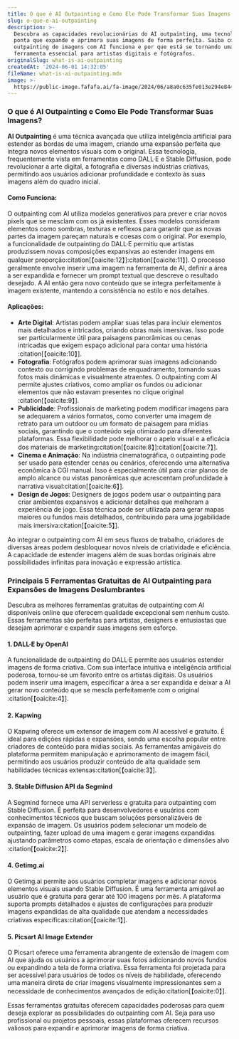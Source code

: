 ```yaml
---
title: O que é AI Outpainting e Como Ele Pode Transformar Suas Imagens
slug: o-que-e-ai-outpainting
description: >-
  Descubra as capacidades revolucionárias do AI outpainting, uma tecnologia de
  ponta que expande e aprimora suas imagens de forma perfeita. Saiba como o
  outpainting de imagens com AI funciona e por que está se tornando uma
  ferramenta essencial para artistas digitais e fotógrafos.
originalSlug: what-is-ai-outpainting
createdAt: '2024-06-01 14:32:05'
fileName: what-is-ai-outpainting.mdx
image: >-
  https://public-image.fafafa.ai/fa-image/2024/06/a8a0c635fe013e294e844f629758c3a5.webp
---
```




### O que é AI Outpainting e Como Ele Pode Transformar Suas Imagens?

**AI Outpainting** é uma técnica avançada que utiliza inteligência artificial para estender as bordas de uma imagem, criando uma expansão perfeita que integra novos elementos visuais com o original. Essa tecnologia, frequentemente vista em ferramentas como DALL·E e Stable Diffusion, pode revolucionar a arte digital, a fotografia e diversas indústrias criativas, permitindo aos usuários adicionar profundidade e contexto às suas imagens além do quadro inicial.

#### Como Funciona:
O outpainting com AI utiliza modelos generativos para prever e criar novos pixels que se mesclam com os já existentes. Esses modelos consideram elementos como sombras, texturas e reflexos para garantir que as novas partes da imagem pareçam naturais e coesas com o original. Por exemplo, a funcionalidade de outpainting do DALL·E permitiu que artistas produzissem novas composições expansivas ao estender imagens em qualquer proporção&#8203;:citation[【oaicite:12】]&#8203;&#8203;:citation[【oaicite:11】]&#8203;. O processo geralmente envolve inserir uma imagem na ferramenta de AI, definir a área a ser expandida e fornecer um prompt textual que descreve o resultado desejado. A AI então gera novo conteúdo que se integra perfeitamente à imagem existente, mantendo a consistência no estilo e nos detalhes.

#### Aplicações:
- **Arte Digital**: Artistas podem ampliar suas telas para incluir elementos mais detalhados e intricados, criando obras mais imersivas. Isso pode ser particularmente útil para paisagens panorâmicas ou cenas intricadas que exigem espaço adicional para contar uma história&#8203;:citation[【oaicite:10】]&#8203;.
- **Fotografia**: Fotógrafos podem aprimorar suas imagens adicionando contexto ou corrigindo problemas de enquadramento, tornando suas fotos mais dinâmicas e visualmente atraentes. O outpainting com AI permite ajustes criativos, como ampliar os fundos ou adicionar elementos que não estavam presentes no clique original&#8203;:citation[【oaicite:9】]&#8203;.
- **Publicidade**: Profissionais de marketing podem modificar imagens para se adequarem a vários formatos, como converter uma imagem de retrato para um outdoor ou um formato de paisagem para mídias sociais, garantindo que o conteúdo seja otimizado para diferentes plataformas. Essa flexibilidade pode melhorar o apelo visual e a eficácia dos materiais de marketing&#8203;:citation[【oaicite:8】]&#8203;&#8203;:citation[【oaicite:7】]&#8203;.
- **Cinema e Animação**: Na indústria cinematográfica, o outpainting pode ser usado para estender cenas ou cenários, oferecendo uma alternativa econômica à CGI manual. Isso é especialmente útil para criar planos de amplo alcance ou vistas panorâmicas que acrescentam profundidade à narrativa visual&#8203;:citation[【oaicite:6】]&#8203;.
- **Design de Jogos**: Designers de jogos podem usar o outpainting para criar ambientes expansivos e adicionar detalhes que melhoram a experiência de jogo. Essa técnica pode ser utilizada para gerar mapas maiores ou fundos mais detalhados, contribuindo para uma jogabilidade mais imersiva&#8203;:citation[【oaicite:5】]&#8203;.

Ao integrar o outpainting com AI em seus fluxos de trabalho, criadores de diversas áreas podem desbloquear novos níveis de criatividade e eficiência. A capacidade de estender imagens além de suas bordas originais abre possibilidades infinitas para inovação e expressão artística.

### Principais 5 Ferramentas Gratuitas de AI Outpainting para Expansões de Imagens Deslumbrantes

Descubra as melhores ferramentas gratuitas de outpainting com AI disponíveis online que oferecem qualidade excepcional sem nenhum custo. Essas ferramentas são perfeitas para artistas, designers e entusiastas que desejam aprimorar e expandir suas imagens sem esforço.

#### 1. DALL·E by OpenAI
A funcionalidade de outpainting do DALL·E permite aos usuários estender imagens de forma criativa. Com sua interface intuitiva e inteligência artificial poderosa, tornou-se um favorito entre os artistas digitais. Os usuários podem inserir uma imagem, especificar a área a ser expandida e deixar a AI gerar novo conteúdo que se mescla perfeitamente com o original&#8203;:citation[【oaicite:4】]&#8203;.

#### 2. Kapwing
O Kapwing oferece um extensor de imagem com AI acessível e gratuito. É ideal para edições rápidas e expansões, sendo uma escolha popular entre criadores de conteúdo para mídias sociais. As ferramentas amigáveis do plataforma permitem manipulação e aprimoramento de imagem fácil, permitindo aos usuários produzir conteúdo de alta qualidade sem habilidades técnicas extensas&#8203;:citation[【oaicite:3】]&#8203;.

#### 3. Stable Diffusion API da Segmind
A Segmind fornece uma API serverless e gratuita para outpainting com Stable Diffusion. É perfeita para desenvolvedores e usuários com conhecimentos técnicos que buscam soluções personalizáveis de expansão de imagem. Os usuários podem selecionar um modelo de outpainting, fazer upload de uma imagem e gerar imagens expandidas ajustando parâmetros como etapas, escala de orientação e dimensões alvo&#8203;:citation[【oaicite:2】]&#8203;.

#### 4. Getimg.ai
O Getimg.ai permite aos usuários completar imagens e adicionar novos elementos visuais usando Stable Diffusion. É uma ferramenta amigável ao usuário que é gratuita para gerar até 100 imagens por mês. A plataforma suporta prompts detalhados e ajustes de configurações para produzir imagens expandidas de alta qualidade que atendam a necessidades criativas específicas&#8203;:citation[【oaicite:1】]&#8203;.

#### 5. Picsart AI Image Extender
O Picsart oferece uma ferramenta abrangente de extensão de imagem com AI que ajuda os usuários a aprimorar suas fotos adicionando novos fundos ou expandindo a tela de forma criativa. Essa ferramenta foi projetada para ser acessível para usuários de todos os níveis de habilidade, oferecendo uma maneira direta de criar imagens visualmente impressionantes sem a necessidade de conhecimentos avançados de edição&#8203;:citation[【oaicite:0】]&#8203;.

Essas ferramentas gratuitas oferecem capacidades poderosas para quem deseja explorar as possibilidades do outpainting com AI. Seja para uso profissional ou projetos pessoais, essas plataformas oferecem recursos valiosos para expandir e aprimorar imagens de forma criativa.